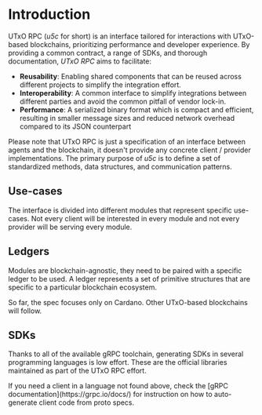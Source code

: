 
# Introduction

UTxO RPC (_u5c_ for short) is an interface tailored for interactions with UTxO-based blockchains, prioritizing performance and developer experience. By providing a common contract, a range of SDKs, and thorough documentation, _UTxO RPC_ aims to facilitate:

- **Reusability**: Enabling shared components that can be reused across different projects to simplify the integration effort.
- **Interoperability**: A common interface to simplify integrations between different parties and avoid the common pitfall of vendor lock-in.
- **Performance**: A serialized binary format which is compact and efficient, resulting in smaller message sizes and reduced network overhead compared to its JSON counterpart
    
Please note that UTxO RPC is just a specification of an interface between agents and the blockchain, it doesn't provide any concrete client / provider implementations. The primary purpose of _u5c_ is to define a set of standardized methods, data structures, and communication patterns.

## Use-cases

The interface is divided into different modules that represent specific use-cases. Not every client will be interested in every module and not every provider will be serving every module.

<Cards>
  <Card title="Query Module" icon="🔍&nbsp;" href="query/intro" />
  <Card title="Submit Module" icon="⚡️&nbsp;" href="submit/intro" />
  <Card title="Sync Module" icon="🔄&nbsp;" href="sync/intro" />
  <Card title="Watch Module" icon="👀&nbsp;" href="watch/intro" />
</Cards>

## Ledgers

Modules are blockchain-agnostic, they need to be paired with a specific ledger to be used. A ledger represents a set of primitive structures that are specific to a particular blockchain ecosystem.

<Callout type="info">
  So far, the spec focuses only on Cardano. Other UTxO-based blockchains will follow.
</Callout>

<Cards>
  <Card title="Cardano Ledger" href="cardano" />
</Cards>

## SDKs

Thanks to all of the available gRPC toolchain, generating SDKs in several programming languages is low effort. These are the official libraries maintained as part of the UTxO RPC effort.

<Cards>
  <Card title="Rust" href="rust" />
  <Card title="Go" href="go" />
  <Card title="NodeJs" href="nodejs" />
  <Card title="Python" href="python" />
</Cards>

<Callout type="info">
  If you need a client in a language not found above, check the [gRPC documentation](https://grpc.io/docs/) for instruction on how to auto-generate client code from proto specs.
</Callout>
